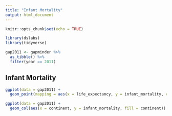 ```yaml
---
title: "Infant Mortality"
output: html_document
---
```


```r
knitr::opts_chunk$set(echo = TRUE)
```


```r
library(dslabs)
library(tidyverse)
```

```r
gap2011 <- gapminder %>% 
  as_tibble() %>% 
  filter(year == 2011)
```

## Infant Mortality

```r
ggplot(data = gap2011) +
  geom_point(mapping = aes(x = life_expectancy, y = infant_mortality, color = continent))
```

```r
ggplot(data = gap2011) +
  geom_col(aes(x = continent, y = infant_mortality, fill = continent))
```



